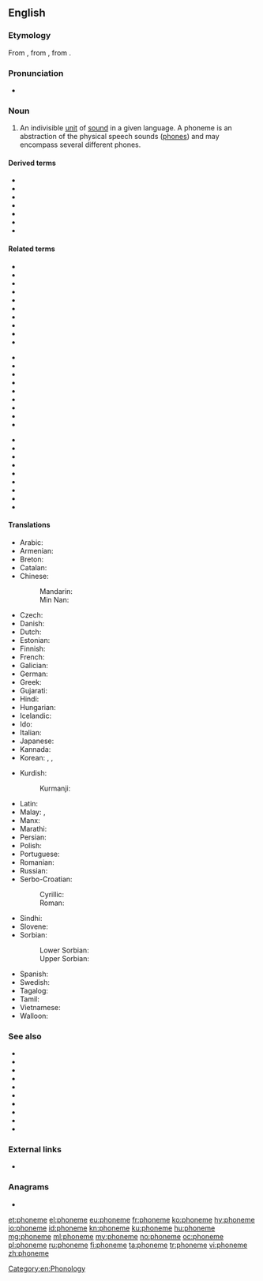 {{also|Phoneme|phonème}}
==English==

===Etymology===
From {{etyl|grc|en}} {{m|grc|φώνημα||sound}}, from {{m|grc|φωνέω||to sound}}, from {{m|grc|φωνή||sound}}.

===Pronunciation===
* {{audio|En-us-phoneme.ogg|Audio (US)|lang=en}}
{{rfp|lang=en}}

===Noun===
{{en-noun}}

# An indivisible [[unit]] of [[sound]] in a given language. A phoneme is an abstraction of the physical speech sounds ([[phone]]s) and may encompass several different phones.

====Derived terms====
* {{l|en|archiphoneme}}
* {{l|en|diaphoneme}}
* {{l|en|phonemic}}
* {{l|en|phonemical}}
* {{l|en|phonemically}}
* {{l|en|phonemicist}}
* {{l|en|phonemics}}

====Related terms====
{{top3|Terms related to ''phoneme''}}
* {{l|en|allophone}}
* {{l|en|allophonic}}
* {{l|en|allophonical}}
* {{l|en|allophonically}}
* {{l|en|allophonics}}
* {{l|en|diaphone}}
* {{l|en|diaphonic}}
* {{l|en|diaphonical}}
* {{l|en|diaphonically}}
* {{l|en|diaphonics}}
{{mid3}}
* {{l|en|diaphonologic}}
* {{l|en|diaphonological}}
* {{l|en|diaphonologically}}
* {{l|en|diaphonology}}
* {{l|en|phone}}
* {{l|en|phonetic}}
* {{l|en|phonetical}}
* {{l|en|phonetically}}
* {{l|en|phonetics}}
{{mid3}}
* {{l|en|phonic}}
* {{l|en|phonical}}
* {{l|en|phonically}}
* {{l|en|phonics}}
* {{l|en|phonologic}}
* {{l|en|phonological}}
* {{l|en|phonologically}}
* {{l|en|phonologist}}
* {{l|en|phonology}}
{{bottom}}

[[Category:en:Phonology]]

====Translations====
{{trans-top|indivisible unit of sound}}
* Arabic: {{t-needed|ar}}
* Armenian: {{t+|hy|հնչույթ}}
* Breton: {{t|br|soniad}}
* Catalan: {{t+|ca|fonema|m}}
* Chinese:
*: Mandarin: {{t+|cmn|音素|tr=yīnsù|sc=Hani}}
*: Min Nan: {{t|nan|音素|tr=im-sò͘|sc=Hani}}
* Czech: {{t|cs|foném|m}}
* Danish: {{t|da|fonem|n}}
* Dutch: {{t+|nl|foneem|n}}
* Estonian: {{t|et|häälik}}
* Finnish: {{t+|fi|foneemi}}
* French: {{t+|fr|phonème|m}}
* Galician: {{t|gl|fonema|m}}
* German: {{t+|de|Phonem|n}}
* Greek: {{t+|el|φώνημα|n}}
* Gujarati: {{t|gu|ધ્વનિઘટક|tr=dhvanighaṭak|sc=Gujr}}
* Hindi: {{t|hi|ध्वनिग्राम|tr=dhvanigrām|sc=Deva}}
* Hungarian: {{t+|hu|fonéma}}
* Icelandic: {{t+|is|hljóðan}}
* Ido: {{t+|io|fonemo}}
* Italian: {{t+|it|fonema|m}}
* Japanese: {{t+|ja|音素|tr=[[おんそ]], onso}}
* Kannada: {{t+|kn|ಧ್ವನಿಮಾ|sc=Knda}}
* Korean: {{t|ko|표음|sc=Hang}}, {{t+|ko|음소|sc=Kore}}, {{t|ko|낱소리|sc=Kore}}
{{trans-mid}}
* Kurdish:
*: Kurmanji: {{t+|kmr|vac}}
* Latin: {{t|la|phōnēma|f}}
* Malay: {{t|ms|fonem}}, {{t|ms|warna bunyi}}
* Manx: {{t|gv|myn-heean}}
* Marathi: {{t|mr|ध्वनिघटक|tr=dhvanighaṭak|sc=Deva}}
* Persian: {{t+|fa|واج|tr=vaj}}
* Polish: {{t+|pl|fonem|m}}
* Portuguese: {{t+|pt|fonema|m}}
* Romanian: {{t+|ro|fonem|n}}
* Russian: {{t+|ru|фоне́ма|f}}
* Serbo-Croatian:
*: Cyrillic: {{t|sh|фо̀не̄м|m|sc=Cyrl}}
*: Roman: {{t+|sh|fònēm|m}}
* Sindhi: {{t|sd|وايوم|f|tr=viome|sc=Arab}}
* Slovene: {{t|sl|glásnik}}
* Sorbian:
*: Lower Sorbian: {{t|dsb|fonem|m}}
*: Upper Sorbian: {{t|hsb|fonem|m}}
* Spanish: {{t+|es|fonema|m}}
* Swedish: {{t+|sv|fonem|n}}
* Tagalog: {{t|tl|multinig}}
* Tamil: {{t|ta|ஒலியன்|sc=Taml}}
* Vietnamese: {{t|vi|âm vị|tr=音素}}
* Walloon: {{t+|wa|oyon}}
{{trans-bottom}}

===See also===
* {{l|en|chereme}}
* {{l|en|chroneme}}
* {{l|en|grammeme}}
* {{l|en|grapheme}}
* {{l|en|lemma}}
* {{l|en|lexeme}}
* {{l|en|listeme}}
* {{l|en|morpheme}}
* {{l|en|sememe}}
* {{l|en|toneme}}

===External links===
* {{pedialite}}

===Anagrams===
* {{l|en|phenome}}

[[et:phoneme]]
[[el:phoneme]]
[[eu:phoneme]]
[[fr:phoneme]]
[[ko:phoneme]]
[[hy:phoneme]]
[[io:phoneme]]
[[id:phoneme]]
[[kn:phoneme]]
[[ku:phoneme]]
[[hu:phoneme]]
[[mg:phoneme]]
[[ml:phoneme]]
[[my:phoneme]]
[[no:phoneme]]
[[oc:phoneme]]
[[pl:phoneme]]
[[ru:phoneme]]
[[fi:phoneme]]
[[ta:phoneme]]
[[tr:phoneme]]
[[vi:phoneme]]
[[zh:phoneme]]